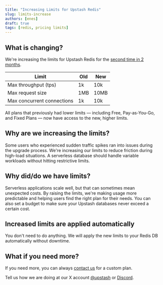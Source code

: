 ```yaml
---
title: "Increasing Limits for Upstash Redis"
slug: limits-increase
authors: [enes]
draft: true
tags: [redis, pricing limits]
---
```


## What is changing?

We're increasing the limits for Upstash Redis for the [second time in 2 months](https://upstash.com/blog/redis-new-pricing).

| Limit | Old  | New  |
|-------|-----------|-----------|
| Max throughput (tps) | 1k | 10k  |
| Max request size | 1MB | 10MB |
| Max concurrent connections | 1k | 10k |


All plans that previously had lower limits — including Free, Pay-as-You-Go, and Fixed Plans — now have access to the new, higher limits.

## Why are we increasing the limits?

Some users who experienced sudden traffic spikes ran into issues during the upgrade process. We're increasing our limits to reduce friction during high-load situations. A serverless database should handle variable workloads without hitting restrictive limits.

## Why did/do we have limits?

Serverless applications scale well, but that can sometimes mean unexpected costs. By raising the limits, we're making usage more predictable and helping users find the right plan for their needs. You can also set a budget to make sure your Upstash databases never exceed a certain cost.

## Increased limits are applied automatically

You don't need to do anything. We will apply the new limits to your Redis DB automatically without downtime.

## What if you need more?
If you need more, you can always [contact us](https://upstash.com/contact) for a custom plan.

Tell us how we are doing at our X account [@upstash](https://x.com/upstash) or [Discord](https://upstash.com/discord).

